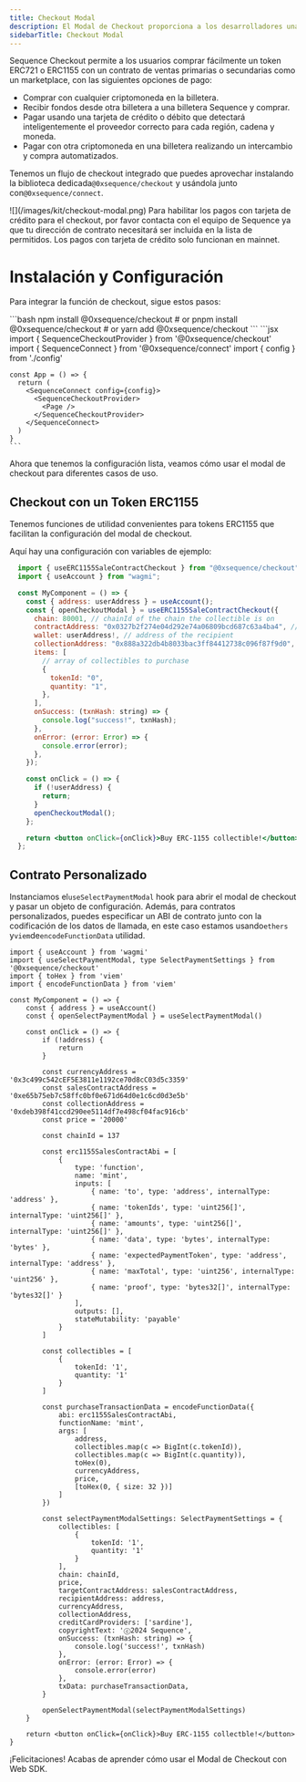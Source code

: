 ```yaml
---
title: Checkout Modal
description: El Modal de Checkout proporciona a los desarrolladores una forma fácil de implementar pagos con criptomonedas.
sidebarTitle: Checkout Modal
---
```


Sequence Checkout permite a los usuarios comprar fácilmente un token ERC721 o ERC1155 con un contrato de ventas primarias o secundarias como un marketplace, con las siguientes opciones de pago:

* Comprar con cualquier criptomoneda en la billetera.
* Recibir fondos desde otra billetera a una billetera Sequence y comprar.
* Pagar usando una tarjeta de crédito o débito que detectará inteligentemente el proveedor correcto para cada región, cadena y moneda.
* Pagar con otra criptomoneda en una billetera realizando un intercambio y compra automatizados.

Tenemos un flujo de checkout integrado que puedes aprovechar instalando la biblioteca dedicada`@0xsequence/checkout` y usándola junto con`@0xsequence/connect`.

<Frame>
  ![](/images/kit/checkout-modal.png)
</Frame>

<Note>
  Para habilitar los pagos con tarjeta de crédito para el checkout, por favor contacta con el equipo de Sequence ya que tu dirección de contrato necesitará ser incluida en la lista de permitidos. Los pagos con tarjeta de crédito solo funcionan en mainnet.
</Note>

# Instalación y Configuración

Para integrar la función de checkout, sigue estos pasos:

<Steps>
  <Step title="Install the `@0xsequence/checkout` library:">
    ```bash
    npm install @0xsequence/checkout
    # or
    pnpm install @0xsequence/checkout
    # or
    yarn add @0xsequence/checkout
    ```
  </Step>

  <Step title="Place the `SequenceCheckoutProvider` below the SequenceConnect Provider in your App:">
    ```jsx
    import { SequenceCheckoutProvider } from '@0xsequence/checkout'
    import { SequenceConnect } from '@0xsequence/connect'
    import { config } from './config'

    const App = () => {
      return (
        <SequenceConnect config={config}>
          <SequenceCheckoutProvider>
            <Page />
          </SequenceCheckoutProvider>
        </SequenceConnect>
      )
    }
    ```
  </Step>
</Steps>

Ahora que tenemos la configuración lista, veamos cómo usar el modal de checkout para diferentes casos de uso.

## Checkout con un Token ERC1155

Tenemos funciones de utilidad convenientes para tokens ERC1155 que facilitan la configuración del modal de checkout.

Aquí hay una configuración con variables de ejemplo:

```jsx
  import { useERC1155SaleContractCheckout } from "@0xsequence/checkout";
  import { useAccount } from "wagmi";

  const MyComponent = () => {
    const { address: userAddress } = useAccount();
    const { openCheckoutModal } = useERC1155SaleContractCheckout({
      chain: 80001, // chainId of the chain the collectible is on
      contractAddress: "0x0327b2f274e04d292e74a06809bcd687c63a4ba4", // address of the contract handling the minting function
      wallet: userAddress!, // address of the recipient
      collectionAddress: "0x888a322db4b8033bac3ff84412738c096f87f9d0", // address of the collection contract
      items: [
        // array of collectibles to purchase
        {
          tokenId: "0",
          quantity: "1",
        },
      ],
      onSuccess: (txnHash: string) => {
        console.log("success!", txnHash);
      },
      onError: (error: Error) => {
        console.error(error);
      },
    });

    const onClick = () => {
      if (!userAddress) {
        return;
      }
      openCheckoutModal();
    };

    return <button onClick={onClick}>Buy ERC-1155 collectible!</button>;
  };
```

## Contrato Personalizado

Instanciamos el`useSelectPaymentModal` hook para abrir el modal de checkout y pasar un objeto de configuración. Además, para contratos personalizados, puedes especificar un ABI de contrato junto con la codificación de los datos de llamada, en este caso estamos usando`ethers` y`viem`de`encodeFunctionData` utilidad.

```tsx
import { useAccount } from 'wagmi'
import { useSelectPaymentModal, type SelectPaymentSettings } from '@0xsequence/checkout'
import { toHex } from 'viem'
import { encodeFunctionData } from 'viem'

const MyComponent = () => {
    const { address } = useAccount()
    const { openSelectPaymentModal } = useSelectPaymentModal()

    const onClick = () => {
        if (!address) {
            return
        }

        const currencyAddress = '0x3c499c542cEF5E3811e1192ce70d8cC03d5c3359'
        const salesContractAddress = '0xe65b75eb7c58ffc0bf0e671d64d0e1c6cd0d3e5b'
        const collectionAddress = '0xdeb398f41ccd290ee5114df7e498cf04fac916cb'
        const price = '20000'

        const chainId = 137

        const erc1155SalesContractAbi = [
            {
                type: 'function',
                name: 'mint',
                inputs: [
                    { name: 'to', type: 'address', internalType: 'address' },
                    { name: 'tokenIds', type: 'uint256[]', internalType: 'uint256[]' },
                    { name: 'amounts', type: 'uint256[]', internalType: 'uint256[]' },
                    { name: 'data', type: 'bytes', internalType: 'bytes' },
                    { name: 'expectedPaymentToken', type: 'address', internalType: 'address' },
                    { name: 'maxTotal', type: 'uint256', internalType: 'uint256' },
                    { name: 'proof', type: 'bytes32[]', internalType: 'bytes32[]' }
                ],
                outputs: [],
                stateMutability: 'payable'
            }
        ]

        const collectibles = [
            {
                tokenId: '1',
                quantity: '1'
            }
        ]

        const purchaseTransactionData = encodeFunctionData({
            abi: erc1155SalesContractAbi,
            functionName: 'mint',
            args: [
                address,
                collectibles.map(c => BigInt(c.tokenId)),
                collectibles.map(c => BigInt(c.quantity)),
                toHex(0),
                currencyAddress,
                price,
                [toHex(0, { size: 32 })]
            ]
        })

        const selectPaymentModalSettings: SelectPaymentSettings = {
            collectibles: [
                {
                    tokenId: '1',
                    quantity: '1'
                }
            ],
            chain: chainId,
            price,
            targetContractAddress: salesContractAddress,
            recipientAddress: address,
            currencyAddress,
            collectionAddress,
            creditCardProviders: ['sardine'],
            copyrightText: 'ⓒ2024 Sequence',
            onSuccess: (txnHash: string) => {
                console.log('success!', txnHash)
            },
            onError: (error: Error) => {
                console.error(error)
            },
            txData: purchaseTransactionData,
        }

        openSelectPaymentModal(selectPaymentModalSettings)
    }

    return <button onClick={onClick}>Buy ERC-1155 collectble!</button>
}
```

¡Felicitaciones! Acabas de aprender cómo usar el Modal de Checkout con Web SDK.
